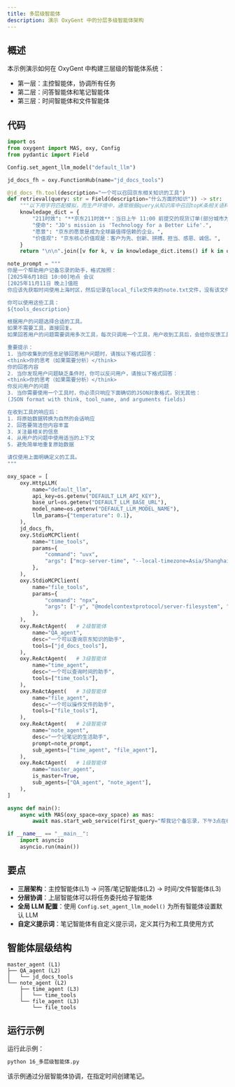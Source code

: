 ```yaml
---
title: 多层级智能体
description: 演示 OxyGent 中的分层多级智能体架构
---
```


## 概述

本示例演示如何在 OxyGent 中构建三层级的智能体系统：
- 第一层：主控智能体，协调所有任务
- 第二层：问答智能体和笔记智能体
- 第三层：时间智能体和文件智能体

## 代码

```python
import os
from oxygent import MAS, oxy, Config
from pydantic import Field

Config.set_agent_llm_model("default_llm")

jd_docs_fh = oxy.FunctionHub(name="jd_docs_tools")

@jd_docs_fh.tool(description="一个可以召回京东相关知识的工具")
def retrieval(query: str = Field(description="什么方面的知识")) -> str:
    """以下用字符匹配模拟，而生产环境中，通常根据query从知识库中召回topK条相关语料，可以增加多路召回逻辑"""
    knowledage_dict = {
        "211时效": "**京东211时效**：当日上午 11:00 前提交的现货订单(部分城市为上午 10:00 点前），当日送达；当日 23:00 前提交的现货订单，次日 15:00 前送达。(注：先货订单以提交时间点开始计算，先款订单以支付完成时间点计算)",
        "使命": "JD's mission is 'Technology for a Better Life'.",
        "愿景": "京东的愿景是成为全球最值得信赖的企业。",
        "价值观": "京东核心价值观是：客户为先、创新、拼搏、担当、感恩、诚信。",
    }
    return "\n\n".join([v for k, v in knowledage_dict.items() if k in query])

note_prompt = """
你是一个帮助用户记备忘录的助手，格式按照：
[2025年6月18日 10:00]地点 会议
[2025年11月11日 晚上]值班
你应该先获取时间使用上海时区，然后记录在local_file文件夹的note.txt文件，没有该文件时请创建。

你可以使用这些工具：
${tools_description}

根据用户的问题选择合适的工具。
如果不需要工具，直接回复。
如果回答用户的问题需要调用多次工具，每次只调用一个工具，用户收到工具后，会给你反馈工具调用结果。

重要提示：
1. 当你收集到的信息足够回答用户问题时，请按以下格式回答：
<think>你的思考（如果需要分析）</think>
你的回答内容
2. 当你发现用户问题缺乏条件时，你可以反问用户，请按以下格式回答：
<think>你的思考（如果需要分析）</think>
你反问用户的问题
3. 当你需要使用一个工具时，你必须只响应下面确切的JSON对象格式，别无其他：
(JSON format with think, tool_name, and arguments fields)

在收到工具的响应后：
1. 将原始数据转换为自然的会话响应
2. 回答要简洁但内容丰富
3. 关注最相关的信息
4. 从用户的问题中使用适当的上下文
5. 避免简单地重复原始数据

请仅使用上面明确定义的工具。
"""

oxy_space = [
    oxy.HttpLLM(
        name="default_llm",
        api_key=os.getenv("DEFAULT_LLM_API_KEY"),
        base_url=os.getenv("DEFAULT_LLM_BASE_URL"),
        model_name=os.getenv("DEFAULT_LLM_MODEL_NAME"),
        llm_params={"temperature": 0.1},
    ),
    jd_docs_fh,
    oxy.StdioMCPClient(
        name="time_tools",
        params={
            "command": "uvx",
            "args": ["mcp-server-time", "--local-timezone=Asia/Shanghai"],
        },
    ),
    oxy.StdioMCPClient(
        name="file_tools",
        params={
            "command": "npx",
            "args": ["-y", "@modelcontextprotocol/server-filesystem", "./local_file"],
        },
    ),
    oxy.ReActAgent(   # 2级智能体
        name="QA_agent",
        desc="一个可以查询京东知识的助手",
        tools=["jd_docs_tools"],
    ),
    oxy.ReActAgent(   # 3级智能体
        name="time_agent",
        desc="一个可以查询时间的助手",
        tools=["time_tools"],
    ),
    oxy.ReActAgent(   # 3级智能体
        name="file_agent",
        desc="一个可以操作文件的助手",
        tools=["file_tools"],
    ),
    oxy.ReActAgent(   # 2级智能体
        name="note_agent",
        desc="一个记笔记的生活助手",
        prompt=note_prompt,
        sub_agents=["time_agent", "file_agent"],
    ),
    oxy.ReActAgent(   # 1级智能体
        name="master_agent",
        is_master=True,
        sub_agents=["QA_agent", "note_agent"],
    ),
]

async def main():
    async with MAS(oxy_space=oxy_space) as mas:
        await mas.start_web_service(first_query="帮我记个备忘录，下午3点在618会议室开会")

if __name__ == "__main__":
    import asyncio
    asyncio.run(main())
```

## 要点

- **三层架构**：主控智能体(L1) → 问答/笔记智能体(L2) → 时间/文件智能体(L3)
- **分层协调**：上层智能体可以将任务委托给子智能体
- **全局 LLM 配置**：使用 `Config.set_agent_llm_model()` 为所有智能体设置默认 LLM
- **自定义提示词**：笔记智能体有自定义提示词，定义其行为和工具使用方式

## 智能体层级结构

```
master_agent (L1)
├── QA_agent (L2)
│   └── jd_docs_tools
└── note_agent (L2)
    ├── time_agent (L3)
    │   └── time_tools
    └── file_agent (L3)
        └── file_tools
```

## 运行示例

运行此示例：

```bash
python 16_多层级智能体.py
```

该示例通过分层智能体协调，在指定时间创建笔记。
